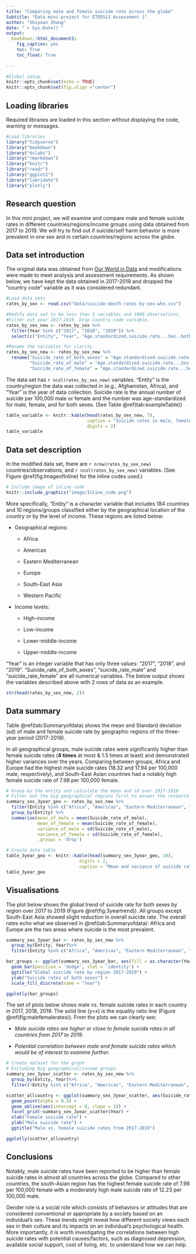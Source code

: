 ```yaml
---
title: "Comparing male and female suicide rate across the globe"
Subtitle: "Data mini-project for ETO5513 Assessment 1"
author: "Shiyuan Zhang"
date: "`r Sys.Date()`"
output:
  bookdown::html_document2:
    fig_caption: yes
    toc: True
    toc_float: True
  
---
```

```r
#Global setup
knitr::opts_chunk$set(echo = TRUE)
knitr::opts_chunk$set(fig.align ="center")

```

## Loading libraries
Required libraries are loaded in this section without displaying the code, warning or messages.

```r

#Load libraries
library("tidyverse")
library("bookdown")
library("dslabs")
library("rmarkdown")
library("knitr")
library("readr")
library("ggplot2")
library("lubridate")
library("plotly")

```

## Research question
In this mini project, we will examine and compare male and female suicide rates in different countries/regions/income groups using data obtained from 2017 to 2019. We will try to find out if suicide/self harm behavior is more prevalent in one sex and in certain countries/regions across the globe. 

## Data set introduction
The original data was obtained from [Our World in Data](https://ourworldindata.org/suicide?insight=suicide-rates-rise-with-age#key-insights-on-suicide) and modifications were made to meet analysis and assessment requirements. As shown below, we have kept the data obtained in 2017-2019 and dropped the "country code" variable as it was considered redundant.

```r

#Load data sets
rates_by_sex <- read.csv("data/suicide-death-rates-by-sex-who.csv")

#Modify data set to be less than 5 variables and 1000 observations.
#Filter out year 2017-2019. Drop Country code variable.
rates_by_sex_new <- rates_by_sex %>%
  filter(Year %in% c("2017", "2018", "2019")) %>%
  select(c("Entity", "Year", "Age.standardized.suicide.rate...Sex..both.sexes", "Age.standardized.suicide.rate...Sex..male", "Age.standardized.suicide.rate...Sex..female"))

#Rename the variables for clarity
rates_by_sex_new <- rates_by_sex_new %>%
  rename("Suicide_rate_of_both_sexes" = "Age.standardized.suicide.rate...Sex..both.sexes",
         "Suicide_rate_of_male" = "Age.standardized.suicide.rate...Sex..male",
         "Suicide_rate_of_female" = "Age.standardized.suicide.rate...Sex..female")
```

The data set has `r ncol(rates_by_sex_new)` variables. "Entity" is the country/region the data was collected in (e.g., Afghanistan, Africa), and "Year" is the year of data collection. Suicide rate is the annual number of suicide per 100,000 male or female and the number was age-standardized for male, female, and for both sexes. (See Table \@ref(tab:exampleTable))

```r
table_variable <- knitr::kable(head(rates_by_sex_new, 7),
                               caption = "Suicide rates in male, female, and both sexes by countries/regions",
                               digits = 2)
table_variable
```

## Data set description

In the modified data set, there are `r nrow(rates_by_sex_new)` countries/observations, and `r ncol(rates_by_sex_new)` variables. (See Figure \@ref(fig:ImageofInline) for the inline codes used.)

```r
# Include image of inline code
knitr::include_graphics("image/Inline_code.png")
```

More specifically, "Entity" is a character variable that includes 184 countries and 10 regions/groups classified either by the geographical location of the country or by the level of income. These regions are listed below:

- Geographical regions:

  - Africa

  - Americas

  - Eastern Mediterranean
  
  - Europe

  -	South-East Asia

  - Western Pacific

- Income levels:

  - High-income
  
  - Low-income

  - Lower-middle-income

  - Upper-middle-income

"Year" is an integer variable that has only three values: "2017", "2018", and "2019".
"Suicide_rate_of_both_sexes", "suicide_rate_male" and "suicide_rate_female" are all numerical variables. The below output shows the variables described above with 2 rows of data as an example.

```r
str(head(rates_by_sex_new, 2))
```

## Data summary
Table \@ref(tab:Summaryofdata) shows the mean and Standard deviation (sd) of male and female suicide rate by geographic regions of the three-year period (2017-2019).

In all geographical groups, male suicide rates were significantly higher than female suicide rates (__4 times__ at most & 1.5 times at least) and demonstrated higher variances over the years. Comparing between groups, Africa and Europe had the highest male suicide rates (18.32 and 17.94 per 100,000 male, respectively), and South-East Asian countries had a notably high female suicide rate of 7.98 per 100,000 female.

```r
# Group by the entity and calculate the mean and sd over 2017-2019
# Filter out the big geographical regions first to answer the research question.
summary_sex_3year_geo <- rates_by_sex_new %>%
  filter(Entity %in% c("Africa", "Americas", "Eastern Mediterranean", "Europe", "South-East Asia", "Western Pacific")) %>%
  group_by(Entity) %>%
  summarise(mean_of_male = mean(Suicide_rate_of_male),
            mean_of_female = mean(Suicide_rate_of_female),
            variance_of_male = sd(Suicide_rate_of_male),
            variance_of_female = sd(Suicide_rate_of_female),
            .groups = 'drop')

# Create data table
table_3year_geo <- knitr::kable(head(summary_sex_3year_geo, 10),
                            digits = 2,
                            caption = "Mean and variance of suicide rates (per 100,000 male or female) of male and female by geographical location")
table_3year_geo
```

## Visualisations
The plot below shows the global trend of suicide rate for both sexes by region over 2017 to 2019 (Figure \@ref(fig:3yeartrend)). All groups except South-East Asia showed slight reduction in overall suicide rate. The overall rates echo what we observed in \@ref(tab:Summaryofdata): Africa and Europe are the two areas where suicide is the most prevalent.

```r
summary_sex_3year_bar <- rates_by_sex_new %>%
  group_by(Entity, Year)%>%
  filter(Entity %in% c("Africa", "Americas", "Eastern Mediterranean", "Europe", "South-East Asia", "Western Pacific"))

bar_groups <- ggplot(summary_sex_3year_bar, aes(fill = as.character(Year), y = Suicide_rate_of_both_sexes, x = Entity)) +
  geom_bar(position = 'dodge', stat = 'identity') +
  ggtitle("Global suicide rate by region 2017-2019") +
  ylab("Suicide rates of both sexes") +
  scale_fill_discrete(name = "Year")

ggplotly(bar_groups)
```

The set of plots below shows male vs. female suicide rates in each country in 2017, 2018, 2019. The solid line (y=x) is the equality ratio line (Figure \@ref(fig:malefemalerates)). From the plots we can clearly see:

 - _Male suicide rates are higher or close to female suicide rates in all countries from 2017 to 2019._
 
 - _Potential correlation between male and female suicide rates which would be of interest to examine further._

```r
# Create dataset for the graph
# Excluding big geographical/income groups
summary_sex_3year_scatter <- rates_by_sex_new %>%
  group_by(Entity, Year)%>%
  filter(!Entity %in% c("Africa", "Americas", "Eastern Mediterranean", "Europe", "South-East Asia", "Western Pacific", "High-income", "Low-income", "Lower-middle-income", "Upper-middle-income"))

scatter_allcountry <- ggplot(summary_sex_3year_scatter, aes(Suicide_rate_of_female, Suicide_rate_of_male, label = Entity)) +
  geom_point(alpha = 0.5) +
  geom_abline(aes(intercept = 0, slope = 1)) +
  facet_grid(~summary_sex_3year_scatter$Year) +
  xlab("Female suicide rate") +
  ylab("Male suicide rate") +
  ggtitle("Male vs. Female suicide rates from 2017-2019")

ggplotly(scatter_allcountry)
```

## Conclusions
Notably, male suicide rates have been reported to be higher than female suicide rates in almost all countries across the globe. Compared to other countries, the south-Asian region has the highest female suicide rate of 7.98 per 100,000 female with a moderately high male suicide rate of 12.23 per 100,000 male.

Gender role is a social role which consists of behaviors or attitudes that are considered conventional or appropriate by a society based on an individual's sex. These trends might reveal how different society views each sex in their culture and its impacts on an individual's psychological health. More importantly, it is worth investigating the correlations between high suicide rates with potential causes/factors, such as diagnosed depression, available social support, cost of living, etc. to understand how we can help.

